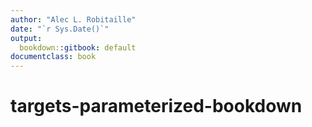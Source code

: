 ```yaml
---
author: "Alec L. Robitaille"
date: "`r Sys.Date()`"
output:
  bookdown::gitbook: default
documentclass: book
---
```


# targets-parameterized-bookdown
